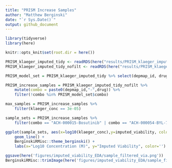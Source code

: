```yaml
---
title: "PRISM Increase Samples"
author: "Matthew Berginski"
date: "`r Sys.Date()`"
output: github_document
---
```


```r
library(tidyverse)
library(here)

knitr::opts_knit$set(root.dir = here())
```

```r
PRISM_klaeger_imputed_tidy <- readRDS(here("results/PRISM_klaeger_imputed_tidy.rds"))
PRISM_klaeger_imputed_tidy_nofilt <- readRDS(here("results/PRISM_klaeger_imputed_tidy_nofilt.rds"))

PRISM_model_set = PRISM_klaeger_imputed_tidy %>% select(depmap_id, drug) %>% unique() %>% mutate(combo = paste0(depmap_id,"-",drug))

PRISM_increase_samples = PRISM_klaeger_imputed_tidy_nofilt %>%
	mutate(combo = paste0(depmap_id,"-",drug)) %>%
	filter(!combo %in% PRISM_model_set$combo)
```

```r
max_samples = PRISM_increase_samples %>% 
	filter(klaeger_conc == 3e-05)

sample_sets = PRISM_increase_samples %>%
	filter(combo == "ACH-000015-Bosutinib" | combo == "ACH-000054-BYL-719" | combo == "ACH-000013-Trametinib")

ggplot(sample_sets, aes(x=log10(klaeger_conc),y=imputed_viability, color=combo)) + 
	geom_line() + 
	BerginskiRMisc::theme_berginski() + 
	labs(x="Log10 Concentration (M)", y="Imputed Viability", color='')

ggsave(here('figures/imputed_viability_EDA/sample_filtered_via.png'))
BerginskiRMisc::trimImage(here('figures/imputed_viability_EDA/sample_filtered_via.png'))
```